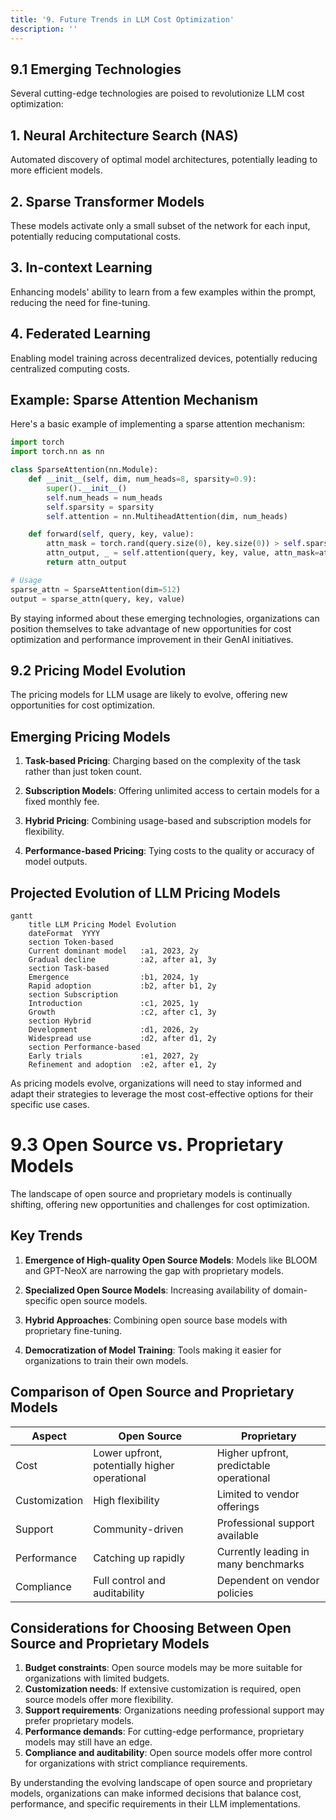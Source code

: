 ```yaml
---
title: '9. Future Trends in LLM Cost Optimization'
description: ''
---
```

## 9.1 Emerging Technologies
Several cutting-edge technologies are poised to revolutionize LLM cost optimization:

## 1. Neural Architecture Search (NAS)

Automated discovery of optimal model architectures, potentially leading to more efficient models.

## 2. Sparse Transformer Models

These models activate only a small subset of the network for each input, potentially reducing computational costs.

## 3. In-context Learning

Enhancing models' ability to learn from a few examples within the prompt, reducing the need for fine-tuning.

## 4. Federated Learning

Enabling model training across decentralized devices, potentially reducing centralized computing costs.

## Example: Sparse Attention Mechanism

Here's a basic example of implementing a sparse attention mechanism:

```python
import torch
import torch.nn as nn

class SparseAttention(nn.Module):
    def __init__(self, dim, num_heads=8, sparsity=0.9):
        super().__init__()
        self.num_heads = num_heads
        self.sparsity = sparsity
        self.attention = nn.MultiheadAttention(dim, num_heads)

    def forward(self, query, key, value):
        attn_mask = torch.rand(query.size(0), key.size(0)) > self.sparsity
        attn_output, _ = self.attention(query, key, value, attn_mask=attn_mask)
        return attn_output

# Usage
sparse_attn = SparseAttention(dim=512)
output = sparse_attn(query, key, value)
```

By staying informed about these emerging technologies, organizations can position themselves to take advantage of new opportunities for cost optimization and performance improvement in their GenAI initiatives.
## 9.2 Pricing Model Evolution
The pricing models for LLM usage are likely to evolve, offering new opportunities for cost optimization.

## Emerging Pricing Models

1. **Task-based Pricing**: Charging based on the complexity of the task rather than just token count.

2. **Subscription Models**: Offering unlimited access to certain models for a fixed monthly fee.

3. **Hybrid Pricing**: Combining usage-based and subscription models for flexibility.

4. **Performance-based Pricing**: Tying costs to the quality or accuracy of model outputs.

## Projected Evolution of LLM Pricing Models

```mermaid
gantt
    title LLM Pricing Model Evolution
    dateFormat  YYYY
    section Token-based
    Current dominant model   :a1, 2023, 2y
    Gradual decline          :a2, after a1, 3y
    section Task-based
    Emergence                :b1, 2024, 1y
    Rapid adoption           :b2, after b1, 2y
    section Subscription
    Introduction             :c1, 2025, 1y
    Growth                   :c2, after c1, 3y
    section Hybrid
    Development              :d1, 2026, 2y
    Widespread use           :d2, after d1, 2y
    section Performance-based
    Early trials             :e1, 2027, 2y
    Refinement and adoption  :e2, after e1, 2y
```

As pricing models evolve, organizations will need to stay informed and adapt their strategies to leverage the most cost-effective options for their specific use cases.
# 9.3 Open Source vs. Proprietary Models

The landscape of open source and proprietary models is continually shifting, offering new opportunities and challenges for cost optimization.

## Key Trends

1. **Emergence of High-quality Open Source Models**: Models like BLOOM and GPT-NeoX are narrowing the gap with proprietary models.

2. **Specialized Open Source Models**: Increasing availability of domain-specific open source models.

3. **Hybrid Approaches**: Combining open source base models with proprietary fine-tuning.

4. **Democratization of Model Training**: Tools making it easier for organizations to train their own models.

## Comparison of Open Source and Proprietary Models

| Aspect | Open Source | Proprietary |
|--------|-------------|-------------|
| Cost | Lower upfront, potentially higher operational | Higher upfront, predictable operational |
| Customization | High flexibility | Limited to vendor offerings |
| Support | Community-driven | Professional support available |
| Performance | Catching up rapidly | Currently leading in many benchmarks |
| Compliance | Full control and auditability | Dependent on vendor policies |

## Considerations for Choosing Between Open Source and Proprietary Models

1. **Budget constraints**: Open source models may be more suitable for organizations with limited budgets.
2. **Customization needs**: If extensive customization is required, open source models offer more flexibility.
3. **Support requirements**: Organizations needing professional support may prefer proprietary models.
4. **Performance demands**: For cutting-edge performance, proprietary models may still have an edge.
5. **Compliance and auditability**: Open source models offer more control for organizations with strict compliance requirements.

By understanding the evolving landscape of open source and proprietary models, organizations can make informed decisions that balance cost, performance, and specific requirements in their LLM implementations.